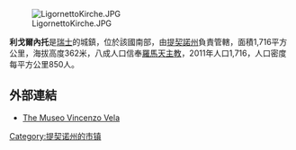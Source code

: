 [[Image:LigornettoKirche.JPG|right]]

'''利戈爾內托'''是[[瑞士|瑞士]]的城鎮，位於該國南部，由[[提契諾州|提契諾州]]負責管轄，面積1,716平方公里，海拔高度362米，八成人口信奉[[羅馬天主教|羅馬天主教]]，2011年人口1,716，人口密度每平方公里850人。

==外部連結==
* [https://web.archive.org/web/20130830013434/http://www.bundesmuseen.ch/museo_vela/index.html?lang=en The Museo Vincenzo Vela]

{{Authority control}}
{{Switzerland-geo-stub}}
[[Category:提契诺州的市镇|Category:提契诺州的市镇]]